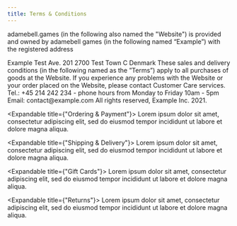 ```yaml
---
title: Terms & Conditions
---
```


adamebell.games (in the following also named the "Website") is provided and owned by adamebell games (in the following named “Example”) with the registered address

<Spacing size="xs" />
Example
<Spacing size="xs" />
Test Ave. 201
<Spacing size="xs" />
2700 Test Town C
<Spacing size="xs" />
Denmark
<Spacing size="xs" />
These sales and delivery conditions (in the following named as the ”Terms”) apply
to all purchases of goods at the Website.
<Spacing size="xs" />
If you experience any problems with the Website or your order placed on the Website,
please contact Customer Care services.
<Spacing size="xs" />
Tel.: +45 214 242 234 - phone hours from Monday to Friday 10am - 5pm Email: contact@example.com
<Spacing size="xs" />
All rights reserved, Example Inc. 2021.

<Spacing size="sm" />

<Expandable title={"Ordering & Payment"}>
  Lorem ipsum dolor sit amet, consectetur adipiscing elit, sed do eiusmod tempor
  incididunt ut labore et dolore magna aliqua.
</Expandable>

<Expandable title={"Shipping & Delivery"}>
  Lorem ipsum dolor sit amet, consectetur adipiscing elit, sed do eiusmod tempor
  incididunt ut labore et dolore magna aliqua.
</Expandable>

<Expandable title={"Gift Cards"}>
  Lorem ipsum dolor sit amet, consectetur adipiscing elit, sed do eiusmod tempor
  incididunt ut labore et dolore magna aliqua.
</Expandable>

<Expandable title={"Returns"}>
  Lorem ipsum dolor sit amet, consectetur adipiscing elit, sed do eiusmod tempor
  incididunt ut labore et dolore magna aliqua.
</Expandable>
